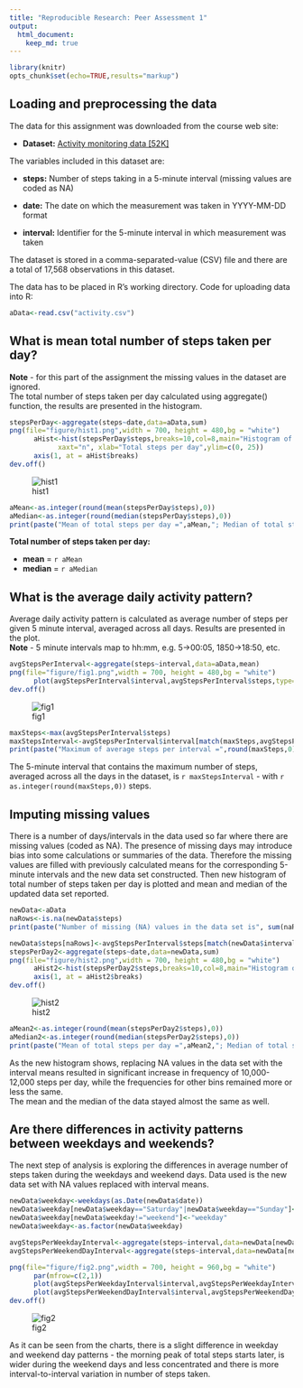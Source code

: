 ```yaml
---
title: "Reproducible Research: Peer Assessment 1"
output: 
  html_document:
    keep_md: true
---
```


```r
library(knitr)
opts_chunk$set(echo=TRUE,results="markup")
```

## Loading and preprocessing the data

The data for this assignment was downloaded from the course web site:

* **Dataset:** [Activity monitoring data [52K]](https://d396qusza40orc.cloudfront.net/repdata%2Fdata%2Factivity.zip)

The variables included in this dataset are:

* **steps:** Number of steps taking in a 5-minute interval (missing values are coded as NA)

* **date:** The date on which the measurement was taken in YYYY-MM-DD format

* **interval:** Identifier for the 5-minute interval in which measurement was taken

The dataset is stored in a comma-separated-value (CSV) file and there are a total of 17,568 observations in this dataset.


The data has to be placed in R's working directory. Code for uploading data into R:
```r
aData<-read.csv("activity.csv")
```

## What is mean total number of steps taken per day?

**Note** - for this part of the assignment the missing values in the dataset are ignored.  
The total number of steps taken per day calculated using aggregate() function, the results are presented in the histogram.
```r
stepsPerDay<-aggregate(steps~date,data=aData,sum)
png(file="figure/hist1.png",width = 700, height = 480,bg = "white")
      aHist<-hist(stepsPerDay$steps,breaks=10,col=8,main="Histogram of Total Steps per Day",
            xaxt="n", xlab="Total steps per day",ylim=c(0, 25))
      axis(1, at = aHist$breaks) 
dev.off()
```

![hist1](figure/hist1.png)

```r
aMean<-as.integer(round(mean(stepsPerDay$steps),0))
aMedian<-as.integer(round(median(stepsPerDay$steps),0))
print(paste("Mean of total steps per day =",aMean,"; Median of total steps per day =",aMedian))
```
  
**Total number of steps taken per day:**

* **mean** = `r aMean`  
* **median** = `r aMedian`  

## What is the average daily activity pattern?

Average daily activity pattern is calculated as average number of steps per given 5 minute interval, averaged across all days. Results are presented in the plot.  
**Note** - 5 minute intervals map to hh:mm, e.g. 5->00:05, 1850->18:50, etc.  
```r
avgStepsPerInterval<-aggregate(steps~interval,data=aData,mean)
png(file="figure/fig1.png",width = 700, height = 480,bg = "white")
      plot(avgStepsPerInterval$interval,avgStepsPerInterval$steps,type="l",col="blue",main="Average Number of Steps Taken\nPer Interval Across All Days",xlab="5 min intervals",ylab="Average number of steps")
dev.off()
```

![fig1](figure/fig1.png)

```r
maxSteps<-max(avgStepsPerInterval$steps)
maxStepsInterval<-avgStepsPerInterval$interval[match(maxSteps,avgStepsPerInterval$steps)]
print(paste("Maximum of average steps per interval =",round(maxSteps,0),"; The interval with maximum of average steps per interval = ",maxStepsInterval))
```

The 5-minute interval that contains the maximum number of steps, averaged across all the days in the dataset, is `r maxStepsInterval` - with `r as.integer(round(maxSteps,0))` steps.


## Imputing missing values

There is a number of days/intervals in the data used so far where there are missing values (coded as NA). The presence of missing days may introduce bias into some calculations or summaries of the data. Therefore the missing values are filled with previously calculated means for the corresponding 5-minute intervals and the new data set constructed. Then new histogram of total number of steps taken per day is plotted and mean and median of the updated data set reported.
```r
newData<-aData
naRows<-is.na(newData$steps)
print(paste("Number of missing (NA) values in the data set is", sum(naRows)))
```
```r
newData$steps[naRows]<-avgStepsPerInterval$steps[match(newData$interval[naRows],avgStepsPerInterval$interval)]
stepsPerDay2<-aggregate(steps~date,data=newData,sum)
png(file="figure/hist2.png",width = 700, height = 480,bg = "white")
      aHist2<-hist(stepsPerDay2$steps,breaks=10,col=8,main="Histogram of Total Steps per Day,\nNA values replaced with interval means",xaxt="n", xlab="Total steps per day",ylim=c(0, 25))
      axis(1, at = aHist2$breaks)
dev.off()
```

![hist2](figure/hist2.png)

```r
aMean2<-as.integer(round(mean(stepsPerDay2$steps),0))
aMedian2<-as.integer(round(median(stepsPerDay2$steps),0))
print(paste("Mean of total steps per day =",aMean2,"; Median of total steps per day =",aMedian2))
```
As the new histogram shows, replacing NA values in the data set with the interval means resulted in significant increase in frequency of 10,000-12,000 steps per day, while the frequencies for other bins remained more or less the same.  
The mean and the median of the data stayed almost the same as well.


## Are there differences in activity patterns between weekdays and weekends?

The next step of analysis is exploring the differences in average number of steps taken during the weekdays and weekend days. Data used is the new data set with NA values replaced with interval means.
```r
newData$weekday<-weekdays(as.Date(newData$date))
newData$weekday[newData$weekday=="Saturday"|newData$weekday=="Sunday"]<-"weekend"
newData$weekday[newData$weekday!="weekend"]<-"weekday"
newData$weekday<-as.factor(newData$weekday)

avgStepsPerWeekdayInterval<-aggregate(steps~interval,data=newData[newData$weekday=="weekday",],mean)
avgStepsPerWeekendDayInterval<-aggregate(steps~interval,data=newData[newData$weekday=="weekend",],mean)

png(file="figure/fig2.png",width = 700, height = 960,bg = "white")
      par(mfrow=c(2,1))
      plot(avgStepsPerWeekdayInterval$interval,avgStepsPerWeekdayInterval$steps,type="l",col="blue",main="Average Number of Steps Taken\nPer Interval - Weekdays\n(NA's in data replaced with interval means)",xlab="5 min intervals",ylab="Average number of steps",ylim=c(0,250))
      plot(avgStepsPerWeekendDayInterval$interval,avgStepsPerWeekendDayInterval$steps,type="l",col="blue",main="Average Number of Steps Taken\nPer Interval - Weekend Days\n(NA's in data replaced with interval means)",xlab="5 min intervals",ylab="Average number of steps",ylim=c(0,250))
dev.off()
```
![fig2](figure/fig2.png)

As it can be seen from the charts, there is a slight difference in weekday and weekend day patterns - the morning peak of total steps starts later, is wider during the weekend days and less concentrated and there is more interval-to-interval variation in number of steps taken.  
  
    
    